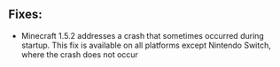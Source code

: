 ## **Fixes:**

-   Minecraft 1.5.2 addresses a crash that sometimes occurred during startup. This fix is available on all platforms except Nintendo Switch, where the crash does not occur